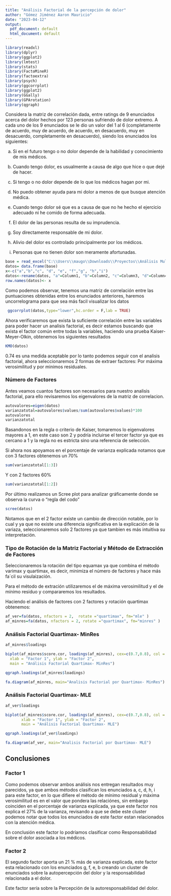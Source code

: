 ```yaml
---
title: "Análisis Factorial de la percepción de dolor"
author: "Gómez Jiménez Aaron Mauricio"
date: "2023-04-12"
output:
  pdf_document: default
  html_document: default
---
```

```r
library(readxl)
library(dplyr)
library(ggplot2)
library(lmtest)
library(stats)
library(FactoMineR)
library(factoextra)
library(psych)
library(ggcorrplot)
library(ggplot2)
library(GGally)
library(GPArotation)
library(qgraph)
```


Considera la matriz de correlación dada, entre ratings de 9 enunciados acerca del dolor hechos por 123 personas sufriendo de dolor extremo. A cada uno de los 9 enunciados se le dio un valor del 1 al 6 (completamente de acuerdo, muy de acuerdo, de acuerdo, en desacuerdo, muy en desacuerdo, completamente en desacuerdo), siendo los enunciados los siguientes:

a. Si en el futuro tengo o no dolor depende de la habilidad y conocimiento de mis médicos.

b. Cuando tengo dolor, es usualmente a causa de algo que hice o que dejé de hacer.

c. Si tengo o no dolor depende de lo que los médicos hagan por mi.

d. No puedo obtener ayuda para mi dolor a menos de que busque atención médica.

e. Cuando tengo dolor sé que es a causa de que no he hecho el ejercicio adecuado ni he comido de forma adecuada.

f. El dolor de las personas resulta de su imprudencia.

g. Soy directamente responsable de mi dolor.

h. Alivio del dolor es controlado principalmente por los médicos.

i. Personas que no tienen dolor son meramente afortunadas.


```r
base = read_excel("C:\\Users\\maugo\\Downloads\\Proyectos\\Análisis Multivariado\\Análisis Factorial\\matriz de correlación FA.xlsx")
datos= data.frame(base)
x<-c("a","b","c", "d", "e", "f","g", "h","i")
datos<-rename(datos, "a"=Column1, "b"=Column2, "c"=Column3, "d"=Column4, "e"=Column5, "f"=Column6, "g"=Column7, "h"=Column8, "i"=Column9 )
row.names(datos)<- x

```

Como podemos observar, tenemos una matriz de correlación entre las puntuaciones obtenidas entre los enunciados anteriores, haremos uncorrelograma para que sea más facil visualizar los datos


```r
 ggcorrplot(datos,type="lower",hc.order = F,lab = TRUE)
```


Ahora verificaremos que exista la suficiente correlación entre las variables para poder hacer un analisis factorial, es decir estamos buscando que exista el factor común entre todas la variables, haciendo una prueba Kaiser-Meyer-Olkin, obtenemos los siguientes resultados

```r
KMO(datos)
```

0.74 es una medida aceptable por lo tanto podemos seguir con el analisis factorial, ahora seleccionaremos 2 formas de extraer factores: Por máxima verosimilitud y por  minimos residuales.

### Número de Factores ###


Antes veamos cuantos factores son necesarios para nuestro analisis factorial, para ello revisaremos los eigenvalores de la matriz de correlacion.

```r
autovalores=eigen(datos)
varianzatotal=autovalores$values/sum(autovalores$values)*100
autovalores
varianzatotal
```

Basandonos en la regla o criterio de Kaiser, tomaremos lo eigenvalores mayores a 1, en este caso son 2 y podría incluirse el tercer factor ya que es cercano a 1 y la regla no es estricta sino una referencia de selección.

Si ahora nos apoyamos en el porcentaje de varianza explicada notamos que con 3 factores obtenemos un 70%

```r
sum(varianzatotal[1:3])
```

Y con 2 factores 60%


```r
sum(varianzatotal[1:2])
```


Por último realizamos un Scree plot para analizar gráficamente donde se observa la curva o "regla del codo" 

```r
scree(datos)
```


Notamos que en el 2 factor existe un cambio de dirección notable, por lo cual y ya que no existe una diferencia significativa en la explicación de la variaza, seleccionaremos solo 2 factores ya que tambien es más intuitiva su interpretación.

### Tipo de Rotación de la Matriz Factorial y Método de Extracción de Factores ###


Seleccionaremos la rotación del tipo equamax ya que combina el método varimax y quartimax, es decir, minimiza el número de factores y hace más fa´cil su visulaización. 

Para el método de extración utilizaremos el de máxima verosimilitud y el de mínimo residuo y compararemos los resultados.

Haciendo el análisis de factores con 2 factores y rotación quartimax obtenemos:

```r
af_ver=fa(datos, nfactors = 2,  rotate ="quartimax", fm="mle" )
af_minres=fa(datos, nfactors = 2, rotate ="quartimax", fm="minres" )
```

### Análisis Factorial Quartimax- MinRes ###

```r
af_minres$loadings
```

```r
biplot(af_minres$score.cor, loadings(af_minres), cex=c(0.7,0.8), col = c("grey", "red"), 
  xlab = "Factor 1", ylab = "Factor 2", 
  main = "Análisis Factorial Quartimax- MinRes")
```


```r
qgraph.loadings(af_minres$loadings)
```

```r
fa.diagram(af_minres, main="Analisis Factorial por Quartimax- MinRes")
```


### Análisis Factorial Quartimax- MLE ###

```r
af_ver$loadings

```

```r
biplot(af_minres$score.cor, loadings(af_minres), cex=c(0.7,0.8), col = c("grey", "blue"), 
       xlab = "Factor 1", ylab = "Factor 2", 
       main = "Análisis Factorial Quartimax- MLE")
```

```r
qgraph.loadings(af_ver$loadings)
```



```r
fa.diagram(af_ver, main="Analisis Factorial por Quartimax- MLE")
```

## Conclusiones ##

### Factor 1 ###
Como podemos observar ambos análisis nos entregan resultados muy parecidos, ya que ambos métodos clasifican los enunciados a, c, d, h, i para este factor, en lo que difiere el método de mínimo residual y máxima verosimilitud es en el valor que pondera las relaciónes, sin embargo coinciden en el porcentaje de varianza explicada, ya que este factor nos explica el 27% de la varianza, revisando a que se debe este cluster podemos notar que todos los enunciados de este factor estan relacionados con la atención médica.

En conclusión este factor lo podríamos clasificar como Responsabilidad sobre el dolor asociada a los médicos.

### Factor 2 ###

El segundo factor aporta un 21 % más de varianza explicada, este factor esta relacionado con los enunciados g, f, e, b creando un cluster de enunciados sobre la autopercepción del dolor y la responsabilidad relacionada a el dolor.

Este factor sería sobre la Percepción de la autoresponsabilidad del dolor.






